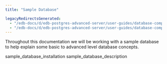 ```yaml
---
title: "Sample Database"

legacyRedirectsGenerated:
  - "/edb-docs/d/edb-postgres-advanced-server/user-guides/database-compatibility-for-oracle-developers-guide/13/sample_database.html"
  - "/edb-docs/d/edb-postgres-advanced-server/user-guides/database-compatibility-for-oracle-developers-guide/latest/sample_database.html"
---
```


<div id="sample_database" class="registered_link"></div>

Throughout this documentation we will be working with a sample database to help explain some basic to advanced level database concepts.

<div class="toctree" maxdepth="3">

sample_database_installation sample_database_description

</div>
